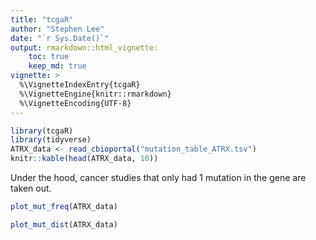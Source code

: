 ```yaml
---
title: "tcgaR"
author: "Stephen Lee"
date: "`r Sys.Date()`"
output: rmarkdown::html_vignette:
    toc: true
    keep_md: true
vignette: >
  %\VignetteIndexEntry{tcgaR}
  %\VignetteEngine{knitr::rmarkdown}
  %\VignetteEncoding{UTF-8}
---
```


```r
library(tcgaR)
library(tidyverse)
ATRX_data <- read_cbioportal("mutation_table_ATRX.tsv")
knitr::kable(head(ATRX_data, 10))

```

Under the hood, cancer studies that only had 1 mutation in the gene are taken out.
```r
plot_mut_freq(ATRX_data)
```

```r
plot_mut_dist(ATRX_data)
```
